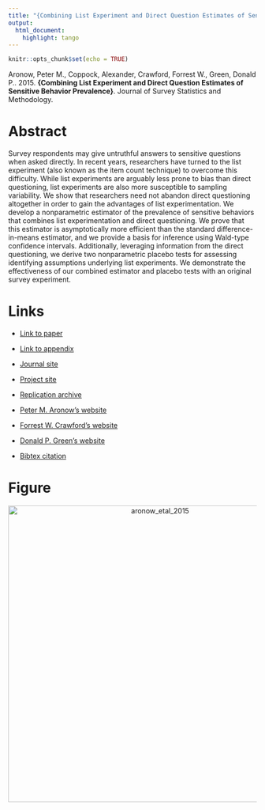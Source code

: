 ```yaml
---
title: "{Combining List Experiment and Direct Question Estimates of Sensitive Behavior Prevalence}"
output:
  html_document:
    highlight: tango
---
```


```r
knitr::opts_chunk$set(echo = TRUE)
```

Aronow, Peter M., Coppock, Alexander, Crawford, Forrest W., Green, Donald P.. 2015. <b>{Combining List Experiment and Direct Question Estimates of Sensitive Behavior Prevalence}</b>. Journal of Survey Statistics and Methodology.

# Abstract
Survey respondents may give untruthful answers to sensitive questions when asked directly. In recent years, researchers have turned to the list experiment (also known as the item count technique) to overcome this difficulty. While list experiments are arguably less prone to bias than direct questioning, list experiments are also more susceptible to sampling variability. We show that researchers need not abandon direct questioning altogether in order to gain the advantages of list experimentation. We develop a nonparametric estimator of the prevalence of sensitive behaviors that combines list experimentation and direct questioning. We prove that this estimator is asymptotically more efficient than the standard difference-in-means estimator, and we provide a basis for inference using Wald-type confidence intervals. Additionally, leveraging information from the direct questioning, we derive two nonparametric placebo tests for assessing identifying assumptions underlying list experiments. We demonstrate the effectiveness of our combined estimator and placebo tests with an original survey experiment.

# Links
 - <a href='aronow_etal_2015.pdf' target='_blank'>Link to paper</a>
 - <a href='aronow_etal_2015_appendix.pdf'target='_blank'>Link to appendix</a>
 - <a href='https://doi.org/10.1093/jssam/smu023'target='_blank'>Journal site</a>
 - <a href='http://list.sensitivequestions.org'target='_blank'>Project site</a>
 - <a href='https://doi.org/10.7910/DVN/29984'target='_blank'>Replication archive</a>

 - <a href= 'https://pmaronow.github.io/' target='_blank'>Peter M. Aronow's website</a>
 - <a href= 'http://www.crawfordlab.io' target='_blank'>Forrest W. Crawford's website</a>
 - <a href= 'http://www.donaldgreen.com/' target='_blank'>Donald P. Green's website</a>
 - <a href='aronow_etal_2015.txt'target='_blank'>Bibtex citation</a>

# Figure
<center><img src="display_figures/aronow_etal_2015_display.png" alt="aronow_etal_2015" width="600"></center>